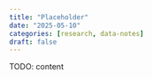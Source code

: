 ```yaml
---
title: "Placeholder"
date: "2025-05-10"
categories: [research, data-notes]
draft: false
---
```


<!-- write later; leave placeholder -->
TODO: content
